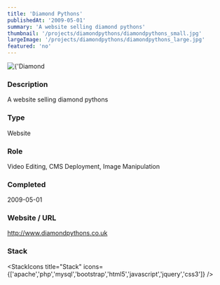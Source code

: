 ```yaml
---
title: 'Diamond Pythons'
publishedAt: '2009-05-01'
summary: 'A website selling diamond pythons'
thumbnail: '/projects/diamondpythons/diamondpythons_small.jpg'
largeImage: '/projects/diamondpythons/diamondpythons_large.jpg'
featured: 'no'
---
```


<div className="relative w-full h-[400px] sm:h-[600px] md:h-[760px] lg:h-[920px]">
  <Image
    alt={'Diamond Pythons'}
    src={'/projects/diamondpythons/diamondpythons.jpg'}
    sizes="(max-width: 640px) 100%, 100%"
    fill={true}
    priority
    style={{
      objectFit: 'contain'
    }}
  />
</div>

### Description

A website selling diamond pythons


### Type

Website

### Role

Video Editing, CMS Deployment, Image Manipulation

### Completed
2009-05-01

### Website / URL
http://www.diamondpythons.co.uk


### Stack

<StackIcons
  title="Stack"
  icons={['apache','php','mysql','bootstrap','html5','javascript','jquery','css3']}
  />
